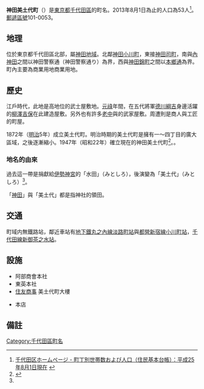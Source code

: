 {{pathnav|日本|東京都|千代田區|frame=1}}
{{Infobox Settlement
|official_name = 神田美土代町
|native_name =
|settlement_type = [[町|町]]
|image_skyline =
|imagesize =
|image_caption =
|image_flag =
|image_seal =
| image_map =
| map_caption =
| pushpin_map =
|subdivision_type = [[國家|國家]]
|subdivision_name = [[File:Flag_of_Japan.svg|border]] [[日本|日本]]
|subdivision_type1 = [[都道府縣|都道府縣]]
|subdivision_name1 = [[File:Flag_of_Tokyo_Prefecture.svg|25px]] [[東京都|東京都]]
|subdivision_type2 = [[東京都區部|特別區]]
|subdivision_name2 = [[File:Flag_of_Chiyoda,_Tokyo.svg|25px]] [[千代田區|千代田區]]
|established_title =
|established_date =
|government_type =
|leader_title =
|leader_name =
|area_magnitude =
|area_total_sq_mi =
|area_total_km2 =
|area_land_sq_mi =
|area_land_km2 =
|area_urban_sq_mi =
|area_urban_km2 =
|area_metro_km2 =
|area_metro_sq_mi =
|population_as_of= 2013年（平成25年）8月1日
|population_footnotes =
|population_total = 53
|population_urban =
|population_metro =
|population_density_sq_mi =
|population_density_km2 =
| timezone = [[日本標準時間|JST]]
| utc_offset = +9
|timezone_DST =
|utc_offset_DST =
|latd=|latm=|lats=|latNS=
|longd=|longm=|longs=|longEW=
|elevation_footnotes=
|elevation_m =
|elevation_ft =
|postal_code_type = [[郵遞區號|郵遞區號]]
|postal_code = 101-0053
|area_code =
|website =
|footnotes =
}}
'''神田美土代町'''（{{jpn|j=神田美土代町|hg=かんだみとしろちょう|rm=Kanda-mitoshirochō|f=y}}）是[[東京都|東京都]][[千代田區|千代田區]]的町名。2013年8月1日為止的人口為53人<ref>[http://www.city.chiyoda.lg.jp/koho/kuse/gaiyo/toke/cho-setai/cho-setaih2508.html 千代田区ホームページ - 町丁別世帯数および人口（住民基本台帳）：平成25年8月1日現在] {{webarchive|url=https://web.archive.org/web/20131027221615/http://www.city.chiyoda.lg.jp/koho/kuse/gaiyo/toke/cho-setai/cho-setaih2508.html |date=2013-10-27 }}</ref>。[[郵遞區號|郵遞區號]]101-0053。

== 地理 ==
位於東京都千代田區北部，屬[[神田區|神田地域]]。北鄰[[神田小川町|神田小川町]]，東接[[神田司町|神田司町]]，南與[[內神田|內神田]]之間以神田警察通（神田警察通り）為界，西與[[神田錦町|神田錦町]]之間以[[本鄉通|本鄉通]]為界。町內主要為商業用地商業用地。

== 歷史 ==
江戶時代，此地是高地位的武士屋敷地。[[元祿|元祿]]年間，在五代將軍[[德川綱吉|德川綱吉]]身邊活躍的[[柳澤吉保|柳澤吉保]]在此建造屋敷。另外也有許多[[老中|老中]]與{{link-ja|若年寄|若年寄}}的武家屋敷。周遭則是商人與工匠的町屋。

1872年（[[明治|明治]]5年）成立美土代町。明治時期的美土代町是擁有一～四丁目的廣大區域，之後逐漸縮小。1947年（昭和22年）確立現在的神田美土代町<ref name="history" >{{Cite web |url=http://www.city.chiyoda.lg.jp/koho/bunka/bunka/chome/yurai/mitoshiro.html |title=千代田区ホームページ - 千代田区 町名由来板ガイド：美土代町（みとしろちょう） |access-date=2013-08-17 |archive-date=2020-10-19 |archive-url=https://web.archive.org/web/20201019121452/https://www.city.chiyoda.lg.jp/koho/bunka/bunka/chome/yurai/mitoshiro.html |dead-url=no }}</ref>。。
=== 地名的由來 ===
過去這一帶是捐獻給[[伊勢神宮|伊勢神宮]]的「水田」（みとしろ），後演變為「美土代」（みとしろ）<ref name="history" />。

「[[神田_(千代田區)|神田]]」與「美土代」都是指神社的領田。

== 交通 ==
町域内無鐵路站，鄰近車站有[[東京地下鐵丸之內線|地下鐵丸之內線]][[淡路町站|淡路町站]]與[[都營地下鐵新宿線|都營新宿線]][[小川町站_(東京都)|小川町站]]，[[東京地下鐵千代田線|千代田線]][[新御茶之水站|新御茶之水站]]。

== 設施 ==
* 阿部商會本社
* 東英本社
* [[住友商事|住友商事]] 美土代町大樓
* {{link-ja|日本振興銀行|日本振興銀行}}本店

== 備註 ==
{{reflist}}

{{千代田區的町名}}
{{DEFAULTSORT:Kanda-Mitoshirocho}}
[[Category:千代田區町名|Category:千代田區町名]]